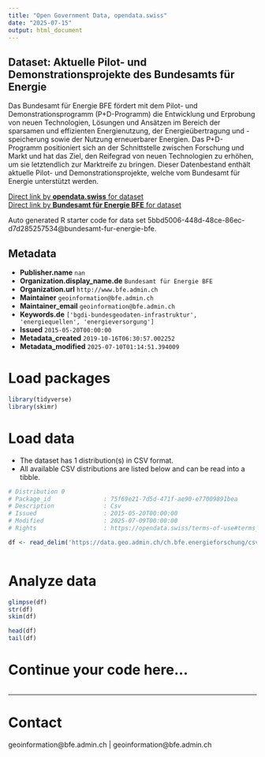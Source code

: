 ```yaml
---
title: "Open Government Data, opendata.swiss"
date: "2025-07-15"
output: html_document
---
```


## Dataset: Aktuelle Pilot- und Demonstrationsprojekte des Bundesamts für Energie

Das Bundesamt für Energie BFE fördert mit dem Pilot- und Demonstrationsprogramm (P+D-Programm) die Entwicklung und Erprobung von neuen Technologien, Lösungen und Ansätzen im Bereich der sparsamen und effizienten Energienutzung, der Energieübertragung und -speicherung sowie der Nutzung erneuerbarer Energien. Das P+D-Programm positioniert sich an der Schnittstelle zwischen Forschung und Markt und hat das Ziel, den Reifegrad von neuen Technologien zu erhöhen, um sie letztendlich zur Marktreife zu bringen. Dieser Datenbestand enthält aktuelle Pilot- und Demonstrationsprojekte, welche vom Bundesamt für Energie unterstützt werden.

[Direct link by **opendata.swiss** for dataset](https://opendata.swiss/de/dataset/cleantech-pilot-demonstrations-und-leuchtturmprojekte)<br>
[Direct link by **Bundesamt für Energie BFE** for dataset](https://www.bfe.admin.ch/pilot-und-demonstrationsprojekte)

Auto generated R starter code for data set 5bbd5006-448d-48ce-86ec-d7d285257534@bundesamt-fur-energie-bfe.

## Metadata

- **Publisher.name** `nan`
- **Organization.display_name.de** `Bundesamt für Energie BFE`
- **Organization.url** `http://www.bfe.admin.ch`
- **Maintainer** `geoinformation@bfe.admin.ch`
- **Maintainer_email** `geoinformation@bfe.admin.ch`
- **Keywords.de** `['bgdi-bundesgeodaten-infrastruktur', 'energiequellen', 'energieversorgung']`
- **Issued** `2015-05-20T00:00:00`
- **Metadata_created** `2019-10-16T06:30:57.002252`
- **Metadata_modified** `2025-07-10T01:14:51.394009`


# Load packages

```r

library(tidyverse)
library(skimr)

```

# Load data

-   The dataset has 1 distribution(s) in CSV format.
-   All available CSV distributions are listed below and can be read into a tibble.

```r

# Distribution 0
# Package_id               : 75f69e21-7d5d-471f-ae90-e77009891bea
# Description              : Csv
# Issued                   : 2015-05-20T00:00:00
# Modified                 : 2025-07-09T00:00:00
# Rights                   : https://opendata.swiss/terms-of-use#terms_by

df <- read_delim('https://data.geo.admin.ch/ch.bfe.energieforschung/csv/2056/ch.bfe.energieforschung.zip')



```

# Analyze data

```r

glimpse(df)
str(df)
skim(df)

head(df)
tail(df)

```

# Continue your code here...

```r

```

------------------------------------------------------------------------

# Contact

geoinformation@bfe.admin.ch | geoinformation@bfe.admin.ch
